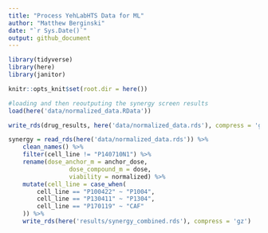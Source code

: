```yaml
---
title: "Process YehLabHTS Data for ML"
author: "Matthew Berginski"
date: "`r Sys.Date()`"
output: github_document
---
```


```r
library(tidyverse)
library(here)
library(janitor)

knitr::opts_knit$set(root.dir = here())
```

```r
#loading and then reoutputing the synergy screen results
load(here('data/normalized_data.RData'))

write_rds(drug_results, here('data/normalized_data.rds'), compress = 'gz')
```

```r
synergy = read_rds(here('data/normalized_data.rds')) %>%
	clean_names() %>%
	filter(cell_line != "P140710N1") %>%
	rename(dose_anchor_m = anchor_dose,
				 dose_compound_m = dose, 
				 viability = normalized) %>% 
	mutate(cell_line = case_when(
		cell_line == "P100422" ~ "P1004",
		cell_line == "P130411" ~ "P1304",
		cell_line == "P170119" ~ "CAF"
	)) %>%
	write_rds(here('results/synergy_combined.rds'), compress = 'gz')
```